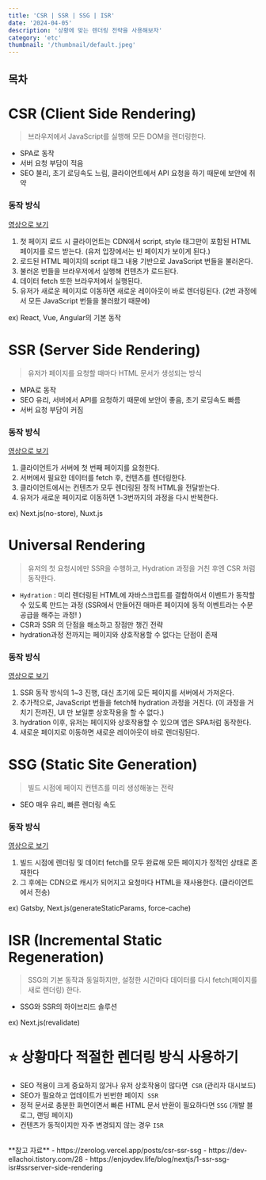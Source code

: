 ```yaml
---
title: 'CSR | SSR | SSG | ISR'  
date: '2024-04-05'
description: '상황에 맞는 렌더링 전략을 사용해보자'
category: 'etc'
thumbnail: '/thumbnail/default.jpeg'
---
```


## 목차

# CSR (Client Side Rendering)
> 브라우저에서 JavaScript를 실행해 모든 DOM을 렌더링한다.
- SPA로 동작
- <span className='blue-bold'>서버 요청 부담이 적음</span>
- <span className='red-bold'>SEO 불리</span>, <span className='red-bold'>초기 로딩속도 느림</span>, 클라이언트에서 API 요청을 하기 때문에 <span className='red-bold'>보안에 취약</span>

### 동작 방식
<a href='https://www.youtube.com/watch?v=4-Lel1oaV7M' target='_blank'>영상으로 보기</a>
1. 첫 페이지 로드 시 클라이언트는 CDN에서 script, style 태그만이 포함된 HTML 페이지를 로드 받는다. (유저 입장에서는 빈 페이지가 보이게 된다.)
2. 로드된 HTML 페이지의 script 태그 내용 기반으로 JavaScript 번들을 불러온다.
3. 불러온 번들을 브라우저에서 실행해 컨텐츠가 로드된다.
4. 데이터 fetch 또한 브라우저에서 실행된다.
5. 유저가 새로운 페이지로 이동하면 새로운 레이아웃이 바로 렌더링된다. (2번 과정에서 모든 JavaScript 번들을 불러왔기 때문에)



ex) React, Vue, Angular의 기본 동작


# SSR (Server Side Rendering)
> 유저가 페이지를 요청할 때마다 HTML 문서가 생성되는 방식
- MPA로 동작
- <span className='blue-bold'>SEO 유리</span>, 서버에서 API를 요청하기 때문에 <span className='blue-bold'>보안이 좋음</span>, <span className='blue-bold'>초기 로딩속도 빠름</span>
- <span className='red-bold'>서버 요청 부담이 커짐</span>

### 동작 방식
<a href='https://www.youtube.com/watch?v=0bvo6UKkNDA' target='_blank'>영상으로 보기</a>
1. 클라이언트가 서버에 첫 번째 페이지를 요청한다.
2. 서버에서 필요한 데이터를 fetch 후, 컨텐츠를 렌더링한다.
3. 클라이언트에서는 컨텐츠가 모두 렌더링된 정적 HTML을 전달받는다.
4. 유저가 새로운 페이지로 이동하면 1-3번까지의 과정을 다시 반복한다.



ex) Next.js(no-store), Nuxt.js

# Universal Rendering
> 유저의 첫 요청시에만 SSR을 수행하고, Hydration 과정을 거친 후엔 CSR 처럼 동작한다.
- `Hydration` : 미리 렌더링된 HTML에 자바스크립트를 결합하여서 이벤트가 동작할 수 있도록 만드는 과정
    (SSR에서 만들어진 매마른 페이지에 동적 이벤트라는 수분 공급을 해주는 과정! )
- CSR과 SSR 의 단점을 해소하고 장점만 챙긴 전략
- hydration과정 전까지는 페이지와 상호작용할 수 없다는 단점이 존재

### 동작 방식
<a href='https://www.youtube.com/watch?v=y5CpKiH-3J8' target='_blank'>영상으로 보기</a>
1. SSR 동작 방식의 1~3 진행, 대신 초기에 모든 페이지를 서버에서 가져온다.
2. 추가적으로, JavaScript 번들을 fetch해 hydration 과정을 거친다. (이 과정을 거치기 전까진, UI 만 보일뿐 상호작용을 할 수 없다.)
3. hydration 이후, 유저는 페이지와 상호작용할 수 있으며 앱은 SPA처럼 동작한다.
4. 새로운 페이지로 이동하면 새로운 레이아웃이 바로 렌더링된다.



# SSG (Static Site Generation)
> 빌드 시점에 페이지 컨텐츠를 미리 생성해놓는 전략
- <span className='blue-bold'>SEO 매우 유리</span>, <span className='blue-bold'>빠른 렌더링 속도</span>

### 동작 방식
<a href='https://www.youtube.com/watch?v=1zhT23VDVDc' target='_blank'>영상으로 보기</a>
1. 빌드 시점에 렌더링 및 데이터 fetch를 모두 완료해 모든 페이지가 정적인 상태로 존재한다
2. 그 후에는 CDN으로 캐시가 되어지고 요청마다 HTML을 재사용한다. (클라이언트에서 전송)



ex) Gatsby, Next.js(generateStaticParams, force-cache)

# ISR (Incremental Static Regeneration)
> SSG의 기본 동작과 동일하지만, 설정한 시간마다 데이터를 다시 fetch(페이지를 새로 렌더링) 한다.
- SSG와 SSR의 하이브리드 솔루션

ex) Next.js(revalidate)


# ⭐️ 상황마다 적절한 렌더링 방식 사용하기
- SEO 적용이 크게 중요하지 않거나 유저 상호작용이 많다면  `CSR` (관리자 대시보드)  
- SEO가 필요하고 업데이트가 빈번한 페이지  `SSR`
- 정적 문서로 충분한 화면이면서 빠른 HTML 문서 반환이 필요하다면 `SSG` (개발 블로그, 랜딩 페이지)
- 컨텐츠가 동적이지만 자주 변경되지 않는 경우 `ISR`

<br />
**참고 자료**
- https://zerolog.vercel.app/posts/csr-ssr-ssg
- https://dev-ellachoi.tistory.com/28
- https://enjoydev.life/blog/nextjs/1-ssr-ssg-isr#ssrserver-side-rendering